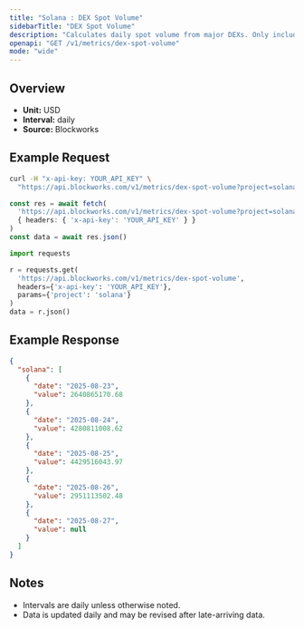 ```yaml
---
title: "Solana : DEX Spot Volume"
sidebarTitle: "DEX Spot Volume"
description: "Calculates daily spot volume from major DEXs. Only includes volumes from fee-paying liquidity pools"
openapi: "GET /v1/metrics/dex-spot-volume"
mode: "wide"
---
```


## Overview

- **Unit:** USD
- **Interval:** daily
- **Source:** Blockworks

## Example Request

<CodeGroup>

```bash cURL
curl -H "x-api-key: YOUR_API_KEY" \
  "https://api.blockworks.com/v1/metrics/dex-spot-volume?project=solana"
```

```typescript TypeScript
const res = await fetch(
  'https://api.blockworks.com/v1/metrics/dex-spot-volume?project=solana',
  { headers: { 'x-api-key': 'YOUR_API_KEY' } }
)
const data = await res.json()
```

```python Python
import requests

r = requests.get(
  'https://api.blockworks.com/v1/metrics/dex-spot-volume',
  headers={'x-api-key': 'YOUR_API_KEY'},
  params={'project': 'solana'}
)
data = r.json()
```

</CodeGroup>

## Example Response

```json
{
  "solana": [
    {
      "date": "2025-08-23",
      "value": 2640865170.68
    },
    {
      "date": "2025-08-24",
      "value": 4280811008.62
    },
    {
      "date": "2025-08-25",
      "value": 4429516043.97
    },
    {
      "date": "2025-08-26",
      "value": 2951113502.48
    },
    {
      "date": "2025-08-27",
      "value": null
    }
  ]
}
```

## Notes
- Intervals are daily unless otherwise noted.
- Data is updated daily and may be revised after late-arriving data.
